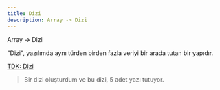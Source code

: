 ```yaml
---
title: Dizi
description: Array -> Dizi
---
```


Array -> Dizi

"Dizi", yazılımda aynı türden birden fazla veriyi bir arada tutan bir yapıdır.

[TDK: Dizi](https://sozluk.gov.tr/?ara=dizi)

> Bir dizi oluşturdum ve bu dizi, 5 adet yazı tutuyor.